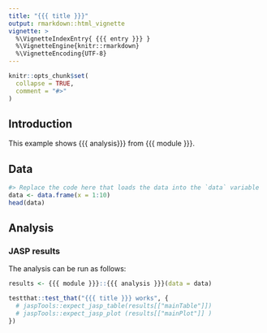 ```yaml
---
title: "{{{ title }}}"
output: rmarkdown::html_vignette
vignette: >
  %\VignetteIndexEntry{ {{{ entry }}} }
  %\VignetteEngine{knitr::rmarkdown}
  %\VignetteEncoding{UTF-8}
---
```


```r
knitr::opts_chunk$set(
  collapse = TRUE,
  comment = "#>"
)
```

## Introduction

This example shows {{{ analysis}}} from {{{ module }}}.

## Data

<!-- Describe here the dataset (where does it come from, what it contains, etc) -->

```r
#> Replace the code here that loads the data into the `data` variable
data <- data.frame(x = 1:10)
head(data)
```

## Analysis

<!-- Describe here what is the objective of the analysis (what part of the analysis is of importance) -->
<!-- You can also display results from other analysis programs -->

<!-- ### Manual results -->

<!-- ### SPSS results -->


### JASP results

The analysis can be run as follows:

```r
results <- {{{ module }}}::{{{ analysis }}}(data = data)
```


<!-- Write here unit tests -->

```r
testthat::test_that("{{{ title }}} works", {
  # jaspTools::expect_jasp_table(results[["mainTable"]])
  # jaspTools::expect_jasp_plot (results[["mainPlot"]] )
})
```
